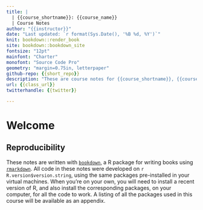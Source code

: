 ```yaml
--- 
title: |
  | {{course_shortname}}: {{course_name}}
  | Course Notes
author: "{{instructor}}"
date: "Last updated: `r format(Sys.Date(), '%B %d, %Y')`"
knit: bookdown::render_book
site: bookdown::bookdown_site
fontsize: "12pt"
mainfont: "Charter"
monofont: "Source Code Pro"
geometry: "margin=0.75in, letterpaper"
github-repo: {{short_repo}}
description: "These are course notes for {{course_shortname}}, {{course_name}}"
url: {{class_url}}
twitterhandle: {{twitter}}

---
```



# Welcome {-}


## Reproducibility {-}

These notes are written with [`bookdown`](https://bookdown.org), a R package for writing books using [`rmarkdown`](https://rmarkdown.rstudio.com).
All code in these notes were developed on `r R.version$version.string`, using
the same packages pre-installed in your virtual machines. When you're on your
own, you will need to install a recent version of R, and also install the
corresponding packages, on your computer, for all the code to work. A listing of
all the packages used in this course will be available as an appendix.

